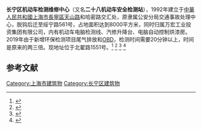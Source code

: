 '''长宁区机动车检测维修中心'''（又名'''二十八机动车安全检测站'''），1992年建立于[[中華人民共和國|中華人民共和國]][[上海市|上海市]][[長寧區|長寧區]][[天山路|天山路]]和哈密路交汇处，原隶属公安分局交通事故处理中心，脱钩后迁至绥宁路561号，占地面积达到8000平方米，同时归属万宏工业投资集团有限公司，内有机动车电脑检测线、汽修升降台、电脑自动控制烘漆房。2019年由于新增环保检测项目尾气排放和[[OBD|OBD]]，检测时间需要20分钟以上，时间是原来的两三倍。现地址位于北翟路1551号。<ref>{{cite web|url=https://m.sohu.com/a/313435650_120044982|title=验车新国标实施 检测站大排长龙-排队三四个小时司空见惯，建议车主近期勿扎堆前往_手机搜狐网|website=m.sohu.com}}</ref>
<ref>{{cite web|url=https://news.online.sh.cn/news/gb/content/2019-05/12/content_9281762.htm|title=验车新国标实施 车辆检测项目增加检测站大排长龙——上海热线新闻频道|website=news.online.sh.cn}}</ref>
<ref>{{cite web|url=http://shzj.scjgj.sh.gov.cn/art/2018/12/17/art_34661_2782.html|title=上海市市场监督管理局关于2018年度检验检测机构资质认定专项监督检查情况的通报|website=shzj.scjgj.sh.gov.cn}}</ref>
<ref>{{cite web|url=http://www.shjlxh.org.cn/associator.aspx?hyid=3869|title=上海市计量协会-会员列表|website=www.shjlxh.org.cn|access-date=2020-10-04|archive-date=2018-07-14|archive-url=https://web.archive.org/web/20180714222008/http://www.shjlxh.org.cn/associator.aspx?hyid=3869|dead-url=no}}</ref>

==参考文献==
{{reflist}}

[[Category:上海市建筑物|Category:上海市建筑物]]
[[Category:长宁区建筑物|Category:长宁区建筑物]]